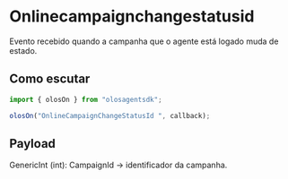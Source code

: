 # Onlinecampaignchangestatusid

Evento recebido quando a campanha que o agente está logado muda de estado.

## Como escutar

```js copy
import { olosOn } from "olosagentsdk";

olosOn("OnlineCampaignChangeStatusId ", callback);
```

## Payload

GenericInt (int): CampaignId -> identificador da campanha.
